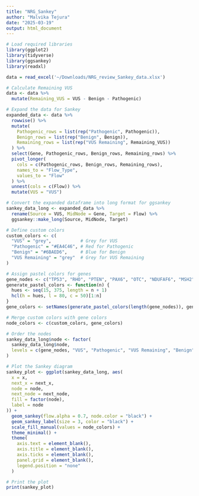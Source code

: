 ```yaml
---
title: "NRG_Sankey"
author: "Malvika Tejura"
date: "2025-03-19"
output: html_document
---
```


```r

# Load required libraries
library(ggplot2)
library(tidyverse)
library(ggsankey)
library(readxl)

data = read_excel('~/Downloads/NRG_review_Sankey_data.xlsx')

# Calculate Remaining VUS
data <- data %>%
  mutate(Remaining_VUS = VUS - Benign - Pathogenic)

# Expand the data for Sankey
expanded_data <- data %>%
  rowwise() %>%
  mutate(
    Pathogenic_rows = list(rep("Pathogenic", Pathogenic)),
    Benign_rows = list(rep("Benign", Benign)),
    Remaining_rows = list(rep("VUS Remaining", Remaining_VUS))
  ) %>%
  select(Gene, Pathogenic_rows, Benign_rows, Remaining_rows) %>%
  pivot_longer(
    cols = c(Pathogenic_rows, Benign_rows, Remaining_rows),
    names_to = "Flow_Type",
    values_to = "Flow"
  ) %>%
  unnest(cols = c(Flow)) %>%
  mutate(VUS = "VUS")  

# Convert the expanded dataframe into long format for ggsankey
sankey_data_long <- expanded_data %>%
  rename(Source = VUS, MidNode = Gene, Target = Flow) %>%
  ggsankey::make_long(Source, MidNode, Target)

# Define custom colors
custom_colors <- c(
  "VUS" = "grey",           # Grey for VUS
  "Pathogenic" = "#EA4C46", # Red for Pathogenic
  "Benign" = "#6BAED6",     # Blue for Benign
  "VUS Remaining" = "grey"  # Grey for VUS Remaining
)

# Assign pastel colors for genes
gene_nodes <- c("TP53", "RHO", "PTEN", "PAX6", "OTC", "NDUFAF6", "MSH2", "KCNQ4", "JAG1", "CARD11", "CALM1/2/3", "BRCA1")
generate_pastel_colors <- function(n) {
  hues <- seq(15, 375, length = n + 1)  
  hcl(h = hues, l = 80, c = 50)[1:n]   
}
gene_colors <- setNames(generate_pastel_colors(length(gene_nodes)), gene_nodes)

# Merge custom colors with gene colors
node_colors <- c(custom_colors, gene_colors)

# Order the nodes
sankey_data_long$node <- factor(
  sankey_data_long$node, 
  levels = c(gene_nodes, "VUS", "Pathogenic", "VUS Remaining", "Benign")
)

# Plot the Sankey diagram
sankey_plot <- ggplot(sankey_data_long, aes(
  x = x,
  next_x = next_x,
  node = node,
  next_node = next_node,
  fill = factor(node),
  label = node
)) +
  geom_sankey(flow.alpha = 0.7, node.color = "black") +
  geom_sankey_label(size = 3, color = "black") +
  scale_fill_manual(values = node_colors) +
  theme_minimal() +
  theme(
    axis.text = element_blank(),
    axis.title = element_blank(),
    axis.ticks = element_blank(),
    panel.grid = element_blank(),
    legend.position = "none"
  )

# Print the plot
print(sankey_plot)
```